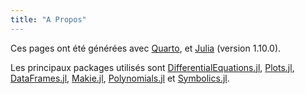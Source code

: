 ```yaml
---
title: "A Propos"
---
```


Ces pages ont été générées avec [Quarto](https://quarto.org/), et [Julia](https://julialang.org) (version 1.10.0).

Les principaux packages utilisés sont [DifferentialEquations.jl](https://docs.sciml.ai/DiffEqDocs/stable/), [Plots.jl](https://docs.juliaplots.org/stable/), [DataFrames.jl](https://dataframes.juliadata.org/stable/), [Makie.jl](https://docs.makie.org/stable/), [Polynomials.jl](https://juliamath.github.io/Polynomials.jl/stable/) et [Symbolics.jl](https://symbolics.juliasymbolics.org/stable/).
